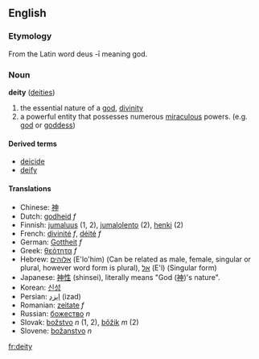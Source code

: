 ==English==

===Etymology===

From the Latin word deus -ī meaning god.

=== Noun ===
'''deity''' ([[deities]])

#the essential nature of a [[god]], [[divinity]]
#a powerful entity that possesses numerous [[miraculous]] powers.  (e.g. [[god]] or [[goddess]])

====Derived terms====
*[[deicide]]
*[[deify]]

====Translations====
*Chinese: [[神]]
*Dutch: [[godheid]] ''f''
*Finnish: [[jumaluus]] (1, 2), [[jumalolento]] (2), [[henki]] (2)
*French: [[divinité]] ''f'', [[déité]] ''f''
*German: [[Gottheit]] ''f''
*Greek: [[θεότητα]] ''f''
*Hebrew: [[אלוהים]] (E'lo'him) (Can be related as male, female, singular or plural, however word form is plural), [[אל]] (E'l) (Singular form)
*Japanese: [[神性]] (shinsei), literally means "God ([[神]])'s nature".
*Korean: [[신성]]
*Persian: [[ایزد]] (izad)
*Romanian: [[zeitate]] ''f''
*Russian: [[божество]] ''n''
*Slovak: [[božstvo]] ''n'' (1, 2), [[bôžik]] ''m'' (2)
*Slovene: [[božanstvo]] ''n''

{{Cattag2|Religion|God}}

[[fr:deity]]